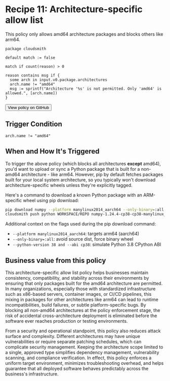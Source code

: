 
# Recipe 11: Architecture-specific allow list

This policy only allows amd64 architecture packages and blocks others like arm64.

```rego
package cloudsmith

default match := false

match if count(reason) > 0

reason contains msg if {
  some arch in input.v0.package.architectures
  arch.name != "amd64"
  msg := sprintf("Architecture '%s' is not permitted. Only 'amd64' is allowed.", [arch.name])
}
```

<Button href="https://github.com/cloudsmith-io/rego-recipes/blob/main/recipe-1/policy.rego" withArrow>
   <Icon title="View" name="github"/>
   View policy on GitHub
</Button>

## Trigger Condition

```rego
arch.name != "amd64"
```

## When and How It's Triggered

To trigger the above policy (which blocks all architectures **except** amd64), you'd want to upload or sync a Python package that is built for a non-amd64 architecture - like arm64. However, pip by default fetches packages built for your local system architecture, so you typically won't download architecture-specific wheels unless they're explicitly tagged.

Here's a command to download a known Python package with an ARM-specific wheel using pip download:

```bash
pip download numpy --platform manylinux2014_aarch64 --only-binary=:all: --python-version 38 --implementation cp --abi cp38  
cloudsmith push python WORKSPACE/REPO numpy-1.24.4-cp38-cp38-manylinux_2_17_aarch64.manylinux2014_aarch64.whl -k "API_KEY" 
```

Additional context on the flags used during the pip download command:

- `--platform manylinux2014_aarch64`: targets arm64 (aarch64)  
- `--only-binary=:all`: avoid source dist, force binary wheel  
- `--python-version 38 and --abi cp38`: simulate Python 3.8 CPython ABI

## Business value from this policy

This architecture-specific allow list policy helps businesses maintain consistency, compatibility, and stability across their environments by ensuring that only packages built for the amd64 architecture are permitted. In many organizations, especially those with standardized infrastructure such as x86-based servers, container images, or CI/CD pipelines, this mixing in packages for other architectures like arm64 can lead to runtime incompatibilities, build failures, or subtle platform-specific bugs. By blocking all non-amd64 architectures at the policy enforcement stage, the risk of accidental cross-architecture deployment is eliminated before the software ever reaches production or testing environments.

From a security and operational standpoint, this policy also reduces attack surface and complexity. Different architectures may have unique vulnerabilities or require separate patching schedules, which can complicate security management. Keeping the architecture scope limited to a single, approved type simplifies dependency management, vulnerability scanning, and compliance verification. In effect, this policy enforces a uniform target environment, minimizes troubleshooting overhead, and helps guarantee that all deployed software behaves predictably across the business's infrastructure.

